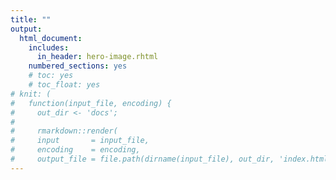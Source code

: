 ```yaml
---
title: ""
output:
  html_document:
    includes:
      in_header: hero-image.rhtml
    numbered_sections: yes
    # toc: yes
    # toc_float: yes
# knit: ( 
#   function(input_file, encoding) {
#     out_dir <- 'docs';
#     
#     rmarkdown::render(
#     input       = input_file,
#     encoding    = encoding,
#     output_file = file.path(dirname(input_file), out_dir, 'index.html') ) })
---
```



<!-- # Research Interests -->

<!-- My research focuses on political institutions, domestic politics, mass-mobilization, and human development. I also have an interest in data collection and discovering new empirical evidence to test existing theories in comparative politics and political economy. -->

<!-- I am always interested in cooperation with practitioners of development programmes and humanitarian aid. Please do not hesitate to contact me if you would like to explore options for combining practice with science. -->


<!-- [Personal Website](https://www.haakongjerlow.com) \hspace{10cm} [PRIO website](https://www.prio.org/people/11472) -->

